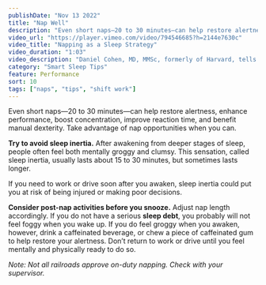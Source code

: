 ```yaml
---
publishDate: "Nov 13 2022"
title: "Nap Well"
description: "Even short naps—20 to 30 minutes—can help restore alertness, enhance performance, boost concentration, improve reaction time, and benefit manual dexterity."
video_url: "https://player.vimeo.com/video/794546685?h=2144e7630c"
video_title: "Napping as a Sleep Strategy"
video_duration: "1:03"
video_description: "Daniel Cohen, MD, MMSc, formerly of Harvard, tells how to make naps part of your sleep plans."
category: "Smart Sleep Tips"
feature: Performance
sort: 10
tags: ["naps", "tips", "shift work"]
---
```


Even short naps—20 to 30 minutes—can help restore alertness, enhance performance, boost concentration, improve reaction time, and benefit manual dexterity. Take advantage of nap opportunities when you can.

**Try to avoid sleep inertia.** After awakening from deeper stages of sleep, people often feel both mentally groggy and clumsy. This sensation, called sleep inertia, usually lasts about 15 to 30 minutes, but sometimes lasts longer.

If you need to work or drive soon after you awaken, sleep inertia could put you at risk of being injured or making poor decisions.

**Consider post-nap activities before you snooze.** Adjust nap length accordingly. If you do not have a serious **sleep debt**, you probably will not feel foggy when you wake up. If you do feel groggy when you awaken, however, drink a caffeinated beverage, or chew a piece of caffeinated gum to help restore your alertness. Don’t return to work or drive until you feel mentally and physically ready to do so.

_Note: Not all railroads approve on-duty napping. Check with your supervisor._